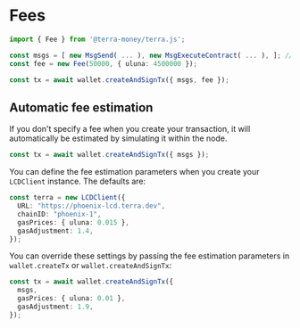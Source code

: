 # Fees

```ts
import { Fee } from '@terra-money/terra.js';

const msgs = [ new MsgSend( ... ), new MsgExecuteContract( ... ), ]; // messages
const fee = new Fee(50000, { uluna: 4500000 });

const tx = await wallet.createAndSignTx({ msgs, fee });
```

## Automatic fee estimation

If you don't specify a fee when you create your transaction, it will automatically be estimated by simulating it within the node.

```ts
const tx = await wallet.createAndSignTx({ msgs });
```

You can define the fee estimation parameters when you create your `LCDClient` instance. The defaults are:

```ts
const terra = new LCDClient({
  URL: "https://phoenix-lcd.terra.dev",
  chainID: "phoenix-1",
  gasPrices: { uluna: 0.015 },
  gasAdjustment: 1.4,
});
```

You can override these settings by passing the fee estimation parameters in `wallet.createTx` or `wallet.createAndSignTx`:

```ts
const tx = await wallet.createAndSignTx({
  msgs,
  gasPrices: { uluna: 0.01 },
  gasAdjustment: 1.9,
});
```
